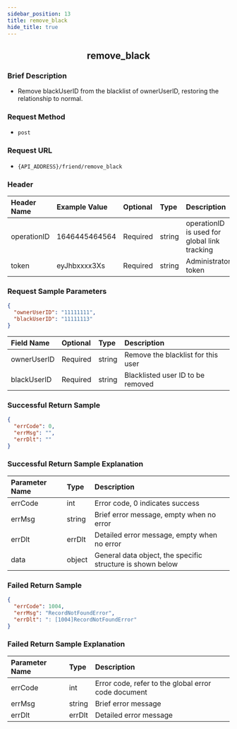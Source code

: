 ```yaml
---
sidebar_position: 13
title: remove_black
hide_title: true
---
```


<center>

## remove_black

</center>

### Brief Description
- Remove blackUserID from the blacklist of ownerUserID, restoring the relationship to normal.

### Request Method
- `post` 

### Request URL
- `{API_ADDRESS}/friend/remove_black` 

### Header
| Header Name | Example Value | Optional | Type   | Description                                                |
|:----------- |:------------- |:-------- |:------ |:---------------------------------------------------------- |
| operationID | 1646445464564 | Required | string | operationID is used for global link tracking               |
| token       | eyJhbxxxx3Xs  | Required | string | Administrator token                                        |

### Request Sample Parameters

```json
{
  "ownerUserID": "11111111",
  "blackUserID": "11111113"
}
```
| Field Name    | Optional | Type   | Description                                  |
|:------------- |:-------- |:------ |:-------------------------------------------- |
| ownerUserID   | Required | string | Remove the blacklist for this user           |
| blackUserID   | Required | string | Blacklisted user ID to be removed            |

### Successful Return Sample

```json
{
  "errCode": 0,
  "errMsg": "",
  "errDlt": ""
}
```
### Successful Return Sample Explanation

| Parameter Name | Type    | Description                                           |
|:-------------- |:------- |:----------------------------------------------------- |
| errCode        | int     | Error code, 0 indicates success                       |
| errMsg         | string  | Brief error message, empty when no error              |
| errDlt         | errDlt  | Detailed error message, empty when no error           |
| data           | object  | General data object, the specific structure is shown below |

### Failed Return Sample

```json
{
  "errCode": 1004,
  "errMsg": "RecordNotFoundError",
  "errDlt": ": [1004]RecordNotFoundError"
}
```
### Failed Return Sample Explanation

| Parameter Name | Type   | Description                                        |
|:-------------- |:------ |:-------------------------------------------------- |
| errCode        | int    | Error code, refer to the global error code document |
| errMsg         | string | Brief error message                                |
| errDlt         | errDlt | Detailed error message                             |